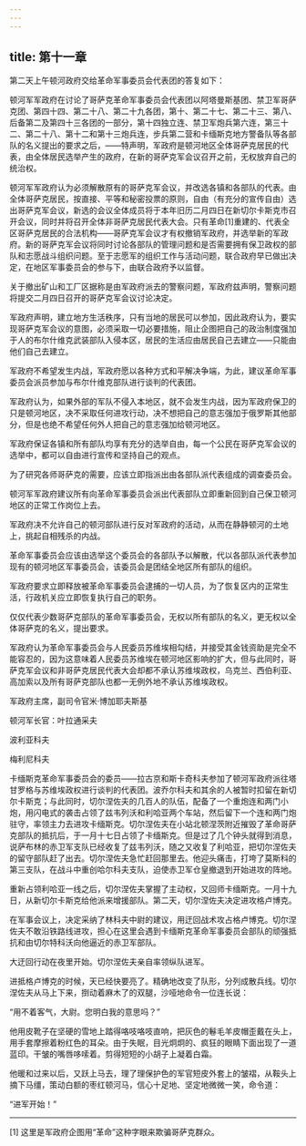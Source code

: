 ```yaml
---
---
---
```

title: 第十一章
---




第二天上午顿河政府交给革命军事委员会代表团的答复如下：





顿河军军政府在讨论了哥萨克革命军事委员会代表团以阿塔曼斯基团、禁卫军哥萨克团、第四十四、第二十八、第二十九各团，第十、第二十七、第二十三、第八、后备第二及第四十三各团的一部分，第十四独立连、禁卫军炮兵第六连，第三十二、第二十八、第十二和第十三炮兵连，步兵第二营和卡缅斯克地方警备队等各部队的名义提出的要求之后，——特声明，军政府是顿河地区全体哥萨克居民的代表，由全体居民选举产生的政府，在新的哥萨克军会议召开之前，无权放弃自己的统治权。

顿河军军政府认为必须解散原有的哥萨克军会议，并改选各镇和各部队的代表。由全体哥萨克居民，按直接、平等和秘密投票的原则，自由（有充分的宣传自由）选出哥萨克军会议，新选的会议全体成员将于本年旧历二月四日在新切尔卡斯克市召开会议，同时并将召开全体非哥萨克居民代表大会。只有革命[1]重建的、代表全区哥萨克居民的合法机构——哥萨克军会议才有权撤销军政府，并选举新的军政府。新的哥萨克军会议将同时讨论各部队的管理问题和是否需要拥有保卫政权的部队和志愿战斗组织问题。至于志愿军的组织工作与活动问题，联合政府早已做出决定，在地区军事委员会的参与下，由联合政府予以监督。

关于撤出矿山和工厂区据称是由军政府派去的警察问题，军政府兹声明，警察问题将提交二月四日召开的哥萨克军会议讨论决定。

军政府声明，建立地方生活秩序，只有当地的居民可以参加，因此政府认为，要实现哥萨克军会议的意图，必须采取一切必要措施，阻止企图把自己的政治制度强加于人的布尔什维克武装部队入侵本区，居民的生活应由居民自己去建立——只能由他们自己去建立。

军政府不希望发生内战，军政府愿以各种方式和平解决争端，为此，建议革命军事委员会派员参加与布尔什维克部队进行谈判的代表团。

军政府认为，如果外部的军队不侵入本地区，就不会发生内战，因为军政府保卫的只是顿河地区，决不采取任何进攻行动，决不想把自己的意志强加于俄罗斯其他部分，但是也绝不希望任何外人把自己的意志强加给顿河地区。

军政府保证各镇和所有部队均享有充分的选举自由，每一个公民在哥萨克军会议的选举中，都可以自由进行宣传和坚持自己的观点。

为了研究各师哥萨克的需要，应该立即指派出由各部队派代表组成的调查委员会。

顿河军军政府建议所有向革命军事委员会派出代表部队立即重新回到自己保卫顿河地区的正常工作岗位上去。

军政府决不允许自己的顿河部队进行反对军政府的活动，从而在静静顿河的土地上，挑起自相残杀的内战。

革命军事委员会应该由选举这个委员会的各部队予以解散，代以各部队派代表参加现有的顿河地区军事委员会，该委员会是团结全地区所有部队的组织。

军政府要求立即释放被革命军事委员会逮捕的一切人员，为了恢复区内的正常生活，行政机关应立即恢复执行自己的职务。

仅仅代表少数哥萨克部队的革命军事委员会，无权以所有部队的名义，更无权以全体哥萨克的名义，提出要求。

军政府认为革命军事委员会与人民委员苏维埃相勾结，并接受其金钱资助是完全不能容忍的，因为这意味着人民委员苏维埃在顿河地区影响的扩大，但与此同时，哥萨克军会议和非哥萨克居民代表大会却都不承认苏维埃政权，乌克兰、西伯利亚、高加索以及所有哥萨克部队也都一无例外地不承认苏维埃政权。

军政府主席，副司令官米·博加耶夫斯基

顿河军长官：叶拉通采夫

波利亚科夫

梅利尼科夫





卡缅斯克革命军事委员会的委员——拉古京和斯卡奇科夫参加了顿河军政府派往塔甘罗格与苏维埃政权进行谈判的代表团。波乔尔科夫和其余的人被暂时扣留在新切尔卡斯克；与此同时，切尔涅佐夫的几百人的队伍，配备了一个重炮连和两门小炮，用闪电式的袭击占领了兹韦列沃和利哈亚两个车站，然后留下一个连和两门炮驻守，率领主力去进攻卡缅斯克。切尔涅佐夫在小站北顿涅茨附近摧毁了革命哥萨克部队的抵抗后，于一月十七日占领了卡缅斯克。但是过了几个钟头就得到消息，说萨布林的赤卫军支队已经收复了兹韦列沃，随之又收复了利哈亚，把切尔涅佐夫的留守部队赶了出去。切尔涅佐夫急忙赶回那里去。他迎头痛击，打垮了莫斯科的第三支队，在战斗中重创哈尔科夫支队，迫使赤卫军仓皇撤退到开始进攻的阵地。

重新占领利哈亚一线之后，切尔涅佐夫掌握了主动权，又回师卡缅斯克。一月十九日，从新切尔卡斯克给他派来增援部队。第二天，切尔涅佐夫决定进攻格卢博克。

在军事会议上，决定采纳了林科夫中尉的建议，用迂回战术攻占格卢博克。切尔涅佐夫不敢沿铁路线进攻，担心在这里会遇到卡缅斯克革命军事委员会部队的顽强抵抗和由切尔特科沃向他逼近的赤卫军部队。

大迂回行动在夜里开始。切尔涅佐夫亲自率领纵队进军。

进抵格卢博克的时候，天已经快要亮了。精确地改变了队形，分列成散兵线。切尔涅佐夫从马上下来，捯动着麻木了的双腿，沙哑地命令一位连长说：

“用不着客气，大尉。您明白我的意思吗？”

他用皮靴子在坚硬的雪地上踏得咯吱咯吱直响，把灰色的鬈毛羊皮帽歪戴在头上，用手套摩擦着粉红色的耳朵。由于失眠，目光炯炯的、疯狂的眼睛下面出现了一道蓝印。干皱的嘴唇哆嗦着。剪得短短的小胡子上凝着白霜。

他暖和过来以后，又跃上马去，理了理保护色的军官短皮外套上的皱褶，从鞍头上摘下马缰，策动白额的枣红顿河马，信心十足地、坚定地微微一笑，命令道：

“进军开始！”



* * *



[1] 这里是军政府企图用“革命”这种字眼来欺骗哥萨克群众。